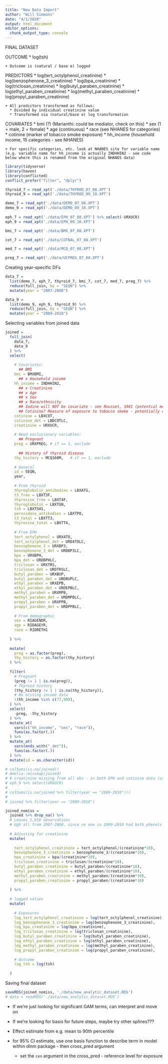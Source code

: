 ```yaml
---
title: "New Data Import"
author: "Will Simmons"
date: "4/1/2020"
output: html_document
editor_options: 
  chunk_output_type: console
---
```


FINAL DATASET

  OUTCOME
    * log(tsh)
    
    + Outcome is (natural / base e) logged

  PREDICTORS 
    * log(tert_octylphenol_creatinine)
    * log(benzophenone_3_creatinine)
    * log(bpa_creatinine)
    * log(triclosan_creatinine)
    * log(butyl_paraben_creatinine)
    * log(ethyl_paraben_creatinine)
    * log(methyl_paraben_creatinine)
    * log(propyl_paraben_creatinine)
    
    + All predictors transformed as follows:
      * Divided by individual creatinine value
      * Transformed via (natural/base e) log transformation                         
  
  COVARIATES
    * bmi (?) (Marianthi: could be mediator, check on this)
    * sex (1 = male, 2 = female)
    * age (continuous)
    * race (see NHANES for categories)
    * cotinine (marker of tobacco smoke exposure)
    * hh_income (household income, 15 categories - see NHANES)
    
    + For specific categories, etc. look at NHANES site for variable name (e.g. variable name for hh_income is actually INDHHIN2 - see code below where this is renamed from the original NHANES data)
  

```r
library(tidyverse)
library(haven)
library(conflicted)
conflict_prefer("filter", "dplyr")

```


```r

thyroid_7 = read_xpt('./data/THYROD_07_08.XPT')
thyroid_9 = read_xpt('./data/THYROD_09_10.XPT')

demo_7 = read_xpt('./data/DEMO_07_08.XPT')
demo_9 = read_xpt('./data/DEMO_09_10.XPT')
  
eph_7 = read_xpt('./data/EPH_07_08.XPT') %>% select(-URXUCR)
eph_9 = read_xpt('./data/EPH_09_10.XPT')

bmi_7 = read_xpt('./data/BMX_07_08.XPT')

cot_7 = read_xpt('./data/COTNAL_07_08.XPT')

med_7 = read_xpt('./data/MCQ_07_08.XPT')

preg_7 = read_xpt('./data/UCPREG_07_08.XPT')

```

Creating year-specific DFs

```r

data_7 =
  list(demo_7, eph_7, thyroid_7, bmi_7, cot_7, med_7, preg_7) %>%
  reduce(full_join, by = "SEQN") %>% 
  mutate(year = "2007-2008")

data_9 =
  list(demo_9, eph_9, thyroid_9) %>%
  reduce(full_join, by = "SEQN") %>% 
  mutate(year = "2009-2010")

```

Selecting variables from joined data

```r

joined = 
  full_join(
    data_7,
    data_9
  ) %>%  
  select(
    
    # Covariates:
      ## BMI
    bmi = BMXBMI,
      ## x Household income
    hh_income = INDHHIN2,
      ## x Creatinine
      ## x Age
      ## x Sex
      ## x Race/ethnicity
      ## Iodine will NOT be covariate - see Rousset, 1981 (potential mediator for methyl paraben --> thyroid function)
      ## Cotinine? Measure of exposure to tobacco smoke - potentially confounder
    cotinine = LBXCOT,
    cotinine_det = LBDCOTLC,
    creatinine = URXUCR,
    
    # Need exclusionary variables:
      ## Pregnant 
    preg = URXPREG, # if == 1, exclude
    
      ## History of thyroid disease
    thy_history = MCQ160M,   # if == 1, exclude
    
    # General
    id = SEQN,
    year,
    
    # From thyroid
    thyroglobulin_antibodies = LBXATG,
    t3_free = LBXT3F,
    thyroxine_free = LBXT4F,
    thyroglobulin = LBXTGN,
    tsh = LBXTSH1,
    peroxidase_antibodies = LBXTPO,
    t3_total = LBXTT3,
    thyroxine_total = LBXTT4,
    
    # From EPH
    tert_octylphenol = URX4TO,
    tert_octylphenol_det = URD4TOLC,
    benzophenone_3 = URXBP3,
    benzophenone_3_det = URDBP3LC,
    bpa = URXBPH,
    bpa_det = URDBPHLC,
    triclosan = URXTRS,
    triclosan_det = URDTRSLC,
    butyl_paraben = URXBUP,  
    butyl_paraben_det = URDBUPLC, 
    ethyl_paraben = URXEPB,  
    ethyl_paraben_det = URDEPBLC, 
    methyl_paraben = URXMPB,
    methyl_paraben_det = URDMPBLC,
    propyl_paraben = URXPPB,
    propyl_paraben_det = URDPPBLC,
    
    # From demographic
    sex = RIAGENDR,
    age = RIDAGEYR,
    race = RIDRETH1
    
  ) %>% 
  
  mutate(
    preg = as.factor(preg),
    thy_history = as.factor(thy_history)
  ) %>% 
  
  filter(
    # Pregnant
    (preg != 1 | is.na(preg)),
    # Thyroid history
    (thy_history != 1 | is.na(thy_history)),
    # No missing income data
    !(hh_income %in% c(77,99)),
  ) %>% 
  select(
    -preg, -thy_history
  ) %>% 
  mutate_at(
    vars(c("hh_income", "sex", "race")),
    funs(as.factor(.))
  ) %>% 
  mutate_at(
    vars(ends_with("_det")),
    funs(as.factor(.))
  ) %>% 
  mutate(id = as.character(id))

# colSums(is.na(joined))
# Amelia::missmap(joined)
# # creatinine missing from all obs - in both EPH and cotinine data (used cotinine version, fewer missing)
# eph_9 %>% select(URXUCR)
# 
# colSums(is.na(joined %>% filter(year == "2009-2010")))
# 
# joined %>% filter(year == "2009-2010")

joined_nomiss =
  joined %>% drop_na() %>% 
  # Leaves 2,018 observations
  # Ugh all from 2007-2008, since no one in 2009-2010 had both phenols and thyroid measures
  
  # Adjusting for creatinine
  mutate(
    
    tert_octylphenol_creatinine = tert_octylphenol/(creatinine*10),
    benzophenone_3_creatinine = benzophenone_3/(creatinine*10),
    bpa_creatinine = bpa/(creatinine*10),
    triclosan_creatinine = triclosan/(creatinine*10),
    butyl_paraben_creatinine = butyl_paraben/(creatinine*10),
    ethyl_paraben_creatinine = ethyl_paraben/(creatinine*10),
    methyl_paraben_creatinine = methyl_paraben/(creatinine*10),
    propyl_paraben_creatinine = propyl_paraben/(creatinine*10)
    
  ) %>% 
  
  # logged values
  mutate(
    
    # Exposures
    log_tert_octylphenol_creatinine = log(tert_octylphenol_creatinine),
    log_benzophenone_3_creatinine = log(benzophenone_3_creatinine),
    log_bpa_creatinine = log(bpa_creatinine),
    log_triclosan_creatinine = log(triclosan_creatinine),
    log_butyl_paraben_creatinine = log(butyl_paraben_creatinine),
    log_ethyl_paraben_creatinine = log(ethyl_paraben_creatinine),
    log_methyl_paraben_creatinine = log(methyl_paraben_creatinine),
    log_propyl_paraben_creatinine = log(propyl_paraben_creatinine),
    
    # Outcome
    log_tsh = log(tsh)
    
  )


```

Saving final dataset

```r

saveRDS(joined_nomiss, './data/new_analytic_dataset.RDS')
# data = readRDS('./data/new_analytic_dataset.RDS')

```

 - If we're just looking for significant GAM terms, can interpret and move on
 - If we're looking for basis for future steps, maybe try other splines???

 - Effect estimate from e.g. mean to 90th percentile 
  - for 95% CI estimate, use one basis function to describe term in model within dlnm package - then cross_pred argument
    - set the `cen` argument in the cross_pred - reference level for exposure